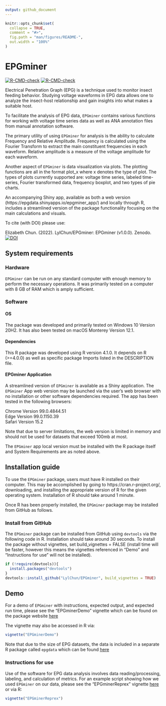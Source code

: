 ```yaml
---
output: github_document
---
```


<!-- README.md is generated from README.Rmd. Please edit that file -->

```r
knitr::opts_chunk$set(
  collapse = TRUE,
  comment = "#>",
  fig.path = "man/figures/README-",
  out.width = "100%"
)
```

# EPGminer

<!-- badges: start -->
[![R-CMD-check](https://github.com/LylChun/epgminer/workflows/R-CMD-check/badge.svg)](https://github.com/LylChun/epgminer/actions)
[![R-CMD-check](https://github.com/LylChun/EPGminer/actions/workflows/R-CMD-check.yaml/badge.svg)](https://github.com/LylChun/EPGminer/actions/workflows/R-CMD-check.yaml)
<!-- badges: end -->

Electrical Penetration Graph (EPG) is a technique used to monitor insect feeding behavior. Studying voltage waveforms in EPG data allows one to analyze the insect-host relationship and gain insights into what makes a suitable host.

To facilitate the analysis of EPG data, `EPGminer` contains various functions for working with voltage time series data as well as ANA annotation files from manual annotation software. 

The primary utility of using `EPGminer` for analysis is the ability to calculate Frequency and Relative Amplitude. Frequency is calculated using the Fourier Transform to extract the main constituent frequencies in each waveform. Relative amplitude is a measure of the voltage amplitude for each waveform.

Another aspect of `EPGminer` is data visualization via plots. The plotting functions are all in the format plot_x where x denotes the type of plot. The types of plots currently supported are: voltage time series, labeled time-series, Fourier transformed data, frequency boxplot, and two types of pie charts.

An accompanying Shiny app, available as both a web version (https://epgdata.shinyapps.io/epgminer_app/) and locally through R, includes a streamlined version of the package functionality focusing on the main calculations and visuals.

To cite (with DOI) please use:

Elizabeth Chun. (2022). LylChun/EPGminer: EPGminer (v1.0.0). Zenodo. [![DOI](https://zenodo.org/badge/341639621.svg)](https://zenodo.org/badge/latestdoi/341639621)


## System requirements

### Hardware
`EPGminer` can be run on any standard computer with enough memory to perform the necessary operations. It was primarily tested on a computer with 8 GB of RAM which is amply sufficient.

### Software
#### OS
The package was developed and primarily tested on Windows 10 Version 20H2. It has also been tested on macOS Monterey Version 12.1.

#### Dependencies
This R package was developed using R version 4.1.0. It depends on R (>=4.0.0) as well as specific package Imports listed in the DESCRIPTION file.

#### EPGminer Application
A streamlined version of `EPGminer` is available as a Shiny application. The `EPGminer` App web version may be launched via the user's web browser with no installation or other software dependencies required. The app has been tested in the following browsers:

Chrome Version 99.0.4844.51  
Edge Version 99.0.1150.39  
Safari Version 15.2   

Note that due to server limitations, the web version is limited in memory and should not be used for datasets that exceed 100mb at most.

The `EPGminer` app local version must be installed with the R package itself and System Requirements are as noted above.

## Installation guide
To use the `EPGminer` package, users must have R installed on their computer. This may be accomplished by going to https://cran.r-project.org/, downloading, and installing the appropriate version of R for the given operating system. Installation of R should take around 1 minute.

Once R has been properly installed, the `EPGminer` package may be installed from GitHub as follows.

### Install from GitHub
The `EPGminer` package can be installed from GitHub using `devtools` via the following code in R. Installation should take around 30 seconds. To install the package without vignettes, set build_vignettes = FALSE (install time will be faster, however this means the vignettes referenced in "Demo" and "Instructions for use" will not be installed).

``` r
if (!require(devtools)){
  install.packages("devtools")
}
devtools::install_github("LylChun/EPGminer", build_vignettes = TRUE)
```

## Demo
For a demo of `EPGminer` with instructions, expected output, and expected run time, please see the "EPGminerDemo" vignette which can be found on the package website [here](https://lylchun.github.io/EPGminer/articles/EPGminerDemo.html)

The vignette may also be accessed in R via:
```r
vignette("EPGminerDemo")
```

Note that due to the size of EPG datasets, the data is included in a separate R package called `epgdata` which can be found [here](https://github.com/LylChun/epgdata)

### Instructions for use
Use of the software for EPG data analysis involves data reading/processing, labeling, and calculation of metrics. For an example script showing how we used `EPGminer` on our data, please see the "EPGminerReprex" vignette [here](https://lylchun.github.io/EPGminer/articles/EPGminerReprex.html) or via R:

```r
vignette("EPGminerReprex")
```

